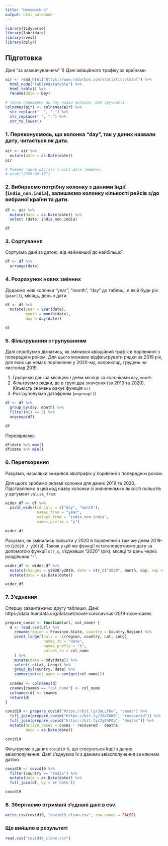 ```yaml
---
title: "Homework 4"
output: html_notebook
---
```

  
```r
library(tidyverse)
library(lubridate)
library(rvest)
library(dplyr)
```

## Підготовка
Дані "за замовчуванням"
1) Дані авіаційного трафіку за країнами
```r
air <- read_html("https://www.radarbox.com/statistics/total") %>%
  html_node("table#datatable") %>%
  html_table() %>%
  rename(date = Day)

# Трохи приведемо до лау назви колонок, для зручності
colnames(air) <- colnames(air) %>%
  str_replace("  ", "_") %>%
  str_replace(" ", ".") %>%
  str_to_lower()
```

### 1. Переконуємось, що колонка "day", так у даних назвали дату, читається як дата. 

```r
air <- air %>%
  mutate(date = as.Date(date))
air

# Можемо також дістати з цієї дати тиждень:
# week("2020-04-12")
```

### 2. Вибираємо потрібну колонку з даними Індії (`india_non.india`), залишаємо колонку кількості рейсів з/до вибраної країни та дати.

```r
df <- air %>%
  mutate(date = as.Date(date)) %>%
  select (date, india_non.india)

df
```

### 3. Сортування
Сортуємо дані за датою, від найменшої до найбільшої.

```r
df <- df %>%
  arrange(date)
```

### 4. Розрахунок нових змінних
Додаємо нові колонки "year", "month", "day" до таблиці, в якій буде рік (`year()`), місяць, день з дати.

```r
df <- df %>%
  mutate(year = year(date),
         month = month(date),
         day = day(date))

df
```

### 5. Фільтрування з групуванням
Далі спробуємо дізнатись, як змінився авіаційний трафік в порівнянні з попереднім роком. Для цього можемо відфільтрувати рядки за 2019 рік, для яких ще немає порівняння у 2020-му, наприклад, грудень чи листопад 2019.

1) Групуємо дані за місяцем і днем місяця за колонками `day`, `month`.
2) Фільтруємо рядки, де в групі два значення (за 2019 та 2020). Кількість значень рахує функція `n()`
3) Розгруповуємо датафрейм (`ungroup()`)

```r
df <- df %>%
  group_by(day, month) %>%
  filter(n() == 2) %>%
  ungroup(df)

df
```

Перевіряємо:
```r
df$date %>% max()
df$date %>% min()
```

### 6. Перетворення
Рахуємо, наскільки знизився авіатрафік у порівянні з попереднім роком.

Для цього зробимо окремі колонки для даних 2019 та 2020. Підставляємо в цей код назву колонки зі значеннями кількості польотів у аргумент `values_from`:
```r
wider_df <- df %>% 
  pivot_wider(id_cols = c("day", "month"),
              names_from = "year",
              values_from = "india_non.india",
              names_prefix = "y")

wider_df
```

Рахуємо, як змінились польоти у 2020 в порівнянні з тим же днем 2019-го (`y2020 / y2019`).
Також у цій же функції `mutate`повертаємо дату за допомогою функції `str_c`, з'єднавши "2020" (рік), місяці та день через роздільник "-".
```r
wider_df <- wider_df %>%
  mutate(changes = y2020/y2019, date = str_c("2020", month, day, sep = "-")) %>%
  mutate(date = as.Date(date))

wider_df
```

### 7. З'єднання
Спершу завантажимо другу таблицю.
Дані: https://data.humdata.org/dataset/novel-coronavirus-2019-ncov-cases

```r
prepare_covid <- function(url, col_name) {
  d <- read.csv(url) %>%
    rename(region = Province.State, country = Country.Region) %>%
    pivot_longer(cols = -c(region, country, Lat, Long),
                 names_to = "date",
                 names_prefix = "X",
                 values_to = col_name
    ) %>%
    mutate(date = mdy(date)) %>%
    select(-c(Lat, Long)) %>%
    group_by(country, date) %>%
    summarise(col_name = sum(get(col_name)))
  
  cnames <- colnames(d)
  cnames[cnames == "col_name"] <- col_name
  colnames(d) <- cnames
  return(d)
}

covid19 <- prepare_covid("https://bit.ly/3aLLfKw", "cases") %>%
  full_join(prepare_covid("https://bit.ly/2XdZ6W0", "recovered")) %>%
  full_join(prepare_covid("https://bit.ly/2yEhPQg", "deaths")) %>%
  mutate(active_cases = cases - recovered - deaths,
         date = as.Date(date))

covid19
```

Фільтруємо з даних `covid19` ті, що стосуються Індії з даних авіасполучення. Далі з'єднуємо їх з даними авіасполучення за ключем датою

```r
covid19 <- covid19 %>%
  filter(country == "India") %>%
  mutate(date = as.Date(date)) %>%
  full_join(df, by = c('date'))

covid19
```

### 8. Зберігаємо отримані з'єднані дані в csv.
```r
write.csv(covid19, "covid19_clean.csv", row.names = FALSE)
```


### Що вийшло в результаті 
```r
read.csv("covid19_clean.csv")
```

